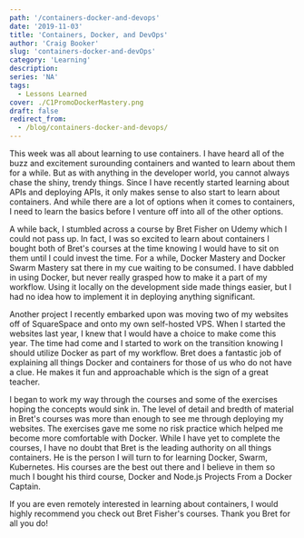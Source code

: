 ```yaml
---
path: '/containers-docker-and-devops'
date: '2019-11-03'
title: 'Containers, Docker, and DevOps'
author: 'Craig Booker'
slug: 'containers-docker-and-devOps'
category: 'Learning'
description:
series: 'NA'
tags:
  - Lessons Learned
cover: ./C1PromoDockerMastery.png
draft: false
redirect_from:
  - /blog/containers-docker-and-devops/
---
```


This week was all about learning to use containers. I have heard all of the buzz and excitement surounding containers and wanted to learn about them for a while. But as with anything in the developer world, you cannot always chase the shiny, trendy things. Since I have recently started learning about APIs and deploying APIs, it only makes sense to also start to learn about containers. And while there are a lot of options when it comes to containers, I need to learn the basics before I venture off into all of the other options.

A while back, I stumbled across a course by Bret Fisher on Udemy which I could not pass up. In fact, I was so excited to learn about containers I bought both of Bret's courses at the time knowing I would have to sit on them until I could invest the time. For a while, Docker Mastery and Docker Swarm Mastery sat there in my cue waiting to be consumed. I have dabbled in using Docker, but never really grasped how to make it a part of my workflow. Using it locally on the development side made things easier, but I had no idea how to implement it in deploying anything significant.

Another project I recently embarked upon was moving two of my websites off of SquareSpace and onto my own self-hosted VPS. When I started the websites last year, I knew that I would have a choice to make come this year. The time had come and I started to work on the transition knowing I should utilize Docker as part of my workflow. Bret does a fantastic job of explaining all things Docker and containers for those of us who do not have a clue. He makes it fun and approachable which is the sign of a great teacher.

I began to work my way through the courses and some of the exercises hoping the concepts would sink in. The level of detail and bredth of material in Bret's courses was more than enough to see me through deploying my websites. The exercises gave me some no risk practice which helped me become more comfortable with Docker. While I have yet to complete the courses, I have no doubt that Bret is the leading authority on all things containers. He is the person I will turn to for learning Docker, Swarm, Kubernetes. His courses are the best out there and I believe in them so much I bought his third course, Docker and Node.js Projects From a Docker Captain.

If you are even remotely interested in learning about containers, I would highly recommend you check out Bret Fisher's courses. Thank you Bret for all you do!
